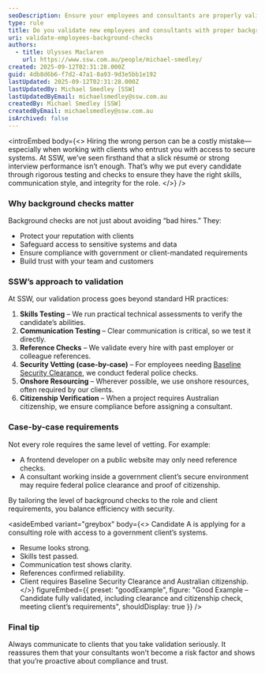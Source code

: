 ```yaml
---
seoDescription: Ensure your employees and consultants are properly validated with background checks, reference checks, and security clearance when required. This helps protect client systems, maintain trust, and comply with sensitive project requirements.
type: rule
title: Do you validate new employees and consultants with proper background checks?
uri: validate-employees-background-checks
authors:
  - title: Ulysses Maclaren
    url: https://www.ssw.com.au/people/michael-smedley/
created: 2025-09-12T02:31:28.000Z
guid: 4db8d6b6-f7d2-47a1-8a93-9d3e5bb1e192
lastUpdated: 2025-09-12T02:31:28.000Z
lastUpdatedBy: Michael Smedley [SSW]
lastUpdatedByEmail: michaelsmedley@ssw.com.au
createdBy: Michael Smedley [SSW]
createdByEmail: michaelsmedley@ssw.com.au
isArchived: false
---
```


<introEmbed
  body={<>
Hiring the wrong person can be a costly mistake—especially when working with clients who entrust you with access to secure systems. At SSW, we’ve seen firsthand that a slick résumé or strong interview performance isn’t enough. That’s why we put every candidate through rigorous testing and checks to ensure they have the right skills, communication style, and integrity for the role.
  </>}
/>
### Why background checks matter

Background checks are not just about avoiding “bad hires.” They:
* Protect your reputation with clients
* Safeguard access to sensitive systems and data
* Ensure compliance with government or client-mandated requirements
* Build trust with your team and customers

### SSW’s approach to validation

At SSW, our validation process goes beyond standard HR practices:

1. **Skills Testing** – We run practical technical assessments to verify the candidate’s abilities.
2. **Communication Testing** – Clear communication is critical, so we test it directly.
3. **Reference Checks** – We validate every hire with past employer or colleague references.
4. **Security Vetting (case-by-case)** – For employees needing [Baseline Security Clearance](https://www.protectivesecurity.gov.au/personnel-security/clearances), we conduct federal police checks.
5. **Onshore Resourcing** – Wherever possible, we use onshore resources, often required by our clients.
6. **Citizenship Verification** – When a project requires Australian citizenship, we ensure compliance before assigning a consultant.

### Case-by-case requirements

Not every role requires the same level of vetting. For example:
* A frontend developer on a public website may only need reference checks.
* A consultant working inside a government client’s secure environment may require federal police clearance and proof of citizenship.

By tailoring the level of background checks to the role and client requirements, you balance efficiency with security.


<asideEmbed
  variant="greybox"
  body={<>
    Candidate A is applying for a consulting role with access to a government client’s systems.
* Resume looks strong.
* Skills test passed.
* Communication test shows clarity.
* References confirmed reliability.
* Client requires Baseline Security Clearance and Australian citizenship.
  </>}
  figureEmbed={{
    preset: "goodExample",
    figure: "Good Example – Candidate fully validated, including clearance and citizenship check, meeting client’s requirements",
    shouldDisplay: true
  }}
/>


### Final tip

Always communicate to clients that you take validation seriously. It reassures them that your consultants won’t become a risk factor and shows that you’re proactive about compliance and trust.
